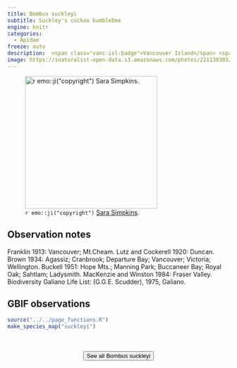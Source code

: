 ```yaml
---
title: Bombus suckleyi
subtitle: Suckley's cuckoo bumblebee
engine: knitr
categories:
  - Apidae
freeze: auto
description:  <span class="vanc-isl-badge">Vancouver Island</span> <span class="lower-mainland-badge">Lower Mainland</span> <span class="coast-badge">Coast</span> <span class="gali-badge">Galiano</span>
image: https://inaturalist-open-data.s3.amazonaws.com/photos/221138303/large.jpg
---
```

![`r emo::ji("copyright")` [Sara Simpkins ](https://inaturalist.ca/photos/221138303/).](https://inaturalist-open-data.s3.amazonaws.com/photos/221138303/large.jpg){height=300}

## Observation notes  
Franklin 1913: <span class="hl-place-name">Vancouver</span>; <span class="hl-place-name">Mt.Cheam</span>. Lutz and Cockerell 1920: <span class="hl-place-name">Duncan</span>. Brown 1934: <span class="hl-place-name">Agassiz</span>; <span class="hl-place-name">Cranbrook</span>; <span class="hl-place-name">Departure Bay</span>; <span class="hl-place-name">Vancouver</span>; <span class="hl-place-name">Victoria</span>; <span class="hl-place-name">Wellington</span>. Buckell 1951: <span class="hl-place-name">Hope</span> Mts.; <span class="hl-place-name">Manning Park</span>; <span class="hl-place-name">Buccaneer Bay</span>; <span class="hl-place-name">Royal Oak</span>; <span class="hl-place-name">Sahtlam</span>; <span class="hl-place-name">Ladysmith</span>. MacKenzie and Winston 1984: <span class="hl-place-name">Fraser Valley</span>. Biodiversity Galiano Life List: (G.G.E. Scudder), 1975, Galiano.

## GBIF observations  


```r
source("../../page_functions.R")
make_species_map("suckleyi")
```
<br><br>
<center>


<a href="https://www.inaturalist.org/observations?place_id=any&quality_grade=research&subview=map&taxon_id=452445"><button type="button" class="btn btn-secondary">See all Bombus suckleyi <i class="fa-solid fa-arrow-up-right-from-square"></i> </button></a>
</center>
